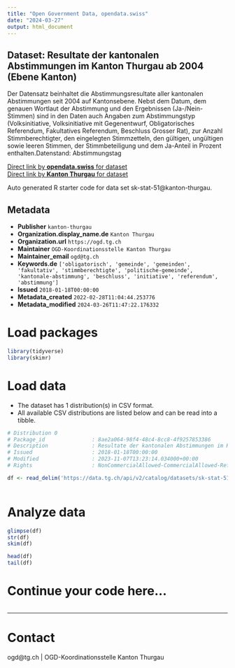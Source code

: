 ```yaml
---
title: "Open Government Data, opendata.swiss"
date: "2024-03-27"
output: html_document
---
```


## Dataset: Resultate der kantonalen Abstimmungen im Kanton Thurgau ab 2004 (Ebene Kanton)

Der Datensatz beinhaltet die Abstimmungsresultate aller kantonalen Abstimmungen seit 2004 auf Kantonsebene. Nebst dem Datum, dem genauen Wortlaut der Abstimmung und den Ergebnissen (Ja-/Nein-Stimmen) sind in den Daten auch Angaben zum Abstimmungstyp (Volksinitiative, Volksinitiative mit Gegenentwurf, Obligatorisches Referendum, Fakultatives Referendum, Beschluss Grosser Rat), zur Anzahl Stimmberechtigter, den eingelegten Stimmzetteln, den gültigen, ungültigen sowie leeren Stimmen, der Stimmbeteiligung und dem Ja-Anteil in Prozent enthalten.Datenstand: Abstimmungstag

[Direct link by **opendata.swiss** for dataset](https://opendata.swiss/de/dataset/resultate-der-kantonalen-abstimmungen-im-kanton-thurgau-ab-2004-ebene-kanton)<br>
[Direct link by **Kanton Thurgau** for dataset](https://data.tg.ch/explore/dataset/sk-stat-51/)

Auto generated R starter code for data set sk-stat-51@kanton-thurgau.

## Metadata

- **Publisher** `kanton-thurgau`
- **Organization.display_name.de** `Kanton Thurgau`
- **Organization.url** `https://ogd.tg.ch`
- **Maintainer** `OGD-Koordinationsstelle Kanton Thurgau`
- **Maintainer_email** `ogd@tg.ch`
- **Keywords.de** `['obligatorisch', 'gemeinde', 'gemeinden', 'fakultativ', 'stimmberechtigte', 'politische-gemeinde', 'kantonale-abstimmung', 'beschluss', 'initiative', 'referendum', 'abstimmung']`
- **Issued** `2018-01-18T00:00:00`
- **Metadata_created** `2022-02-28T11:04:44.253776`
- **Metadata_modified** `2024-03-26T11:47:22.176332`


# Load packages

```r

library(tidyverse)
library(skimr)

```

# Load data

-   The dataset has 1 distribution(s) in CSV format.
-   All available CSV distributions are listed below and can be read into a tibble.

```r

# Distribution 0
# Package_id               : 8ae2a064-98f4-48c4-8cc8-4f9257853386
# Description              : Resultate der kantonalen Abstimmungen im Kanton Thurgau ab 2004 (Ebene Kanton) (csv)
# Issued                   : 2018-01-18T00:00:00
# Modified                 : 2023-11-07T13:23:14.034000+00:00
# Rights                   : NonCommercialAllowed-CommercialAllowed-ReferenceRequired

df <- read_delim('https://data.tg.ch/api/v2/catalog/datasets/sk-stat-51/exports/csv')



```

# Analyze data

```r

glimpse(df)
str(df)
skim(df)

head(df)
tail(df)

```

# Continue your code here...

```r

```

------------------------------------------------------------------------

# Contact

ogd@tg.ch | OGD-Koordinationsstelle Kanton Thurgau
